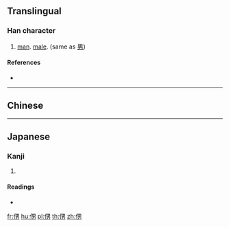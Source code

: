 {{character info/new}}
==Translingual==

===Han character===
{{Han char|rn=9|rad=人|as=07|sn=9|four=|canj=OWKS|ids=⿰亻男}}

# [[man]]. [[male]]. (same as [[男]]) 
====References====
* {{Han ref|kx=0103.280|dkj=00655|dj=0219.070|hdz=10162.020|uh=4FBD|ud=20413}}

----

==Chinese==
{{zh-see|男|v}}

----

==Japanese==

===Kanji===
{{ja-kanji|grade=|rs=人07}}

# {{defn|lang=ja|sort=人07}}

====Readings====
* {{ja-readings|on=[[だん]] (dan), [[なん]] (nan)|kun=[[おとこ]] (otoko)}}

[[fr:侽]]
[[hu:侽]]
[[pl:侽]]
[[th:侽]]
[[zh:侽]]